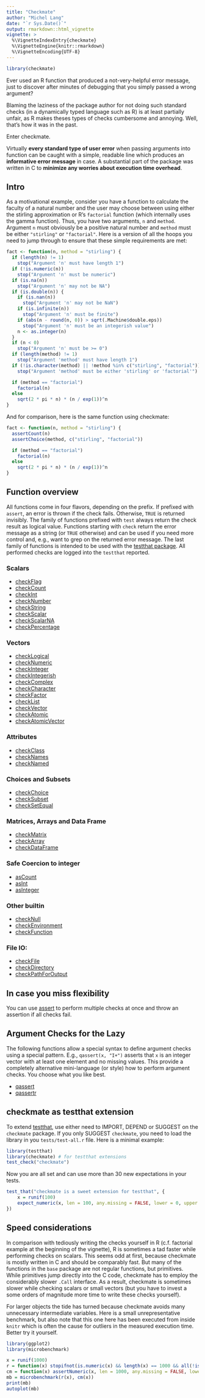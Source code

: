 ```yaml
---
title: "Checkmate"
author: "Michel Lang"
date: "`r Sys.Date()`"
output: rmarkdown::html_vignette
vignette: >
  %\VignetteIndexEntry{checkmate}
  %\VignetteEngine{knitr::rmarkdown}
  %\VignetteEncoding{UTF-8}
---
```

```r
library(checkmate)
```

Ever used an R function that produced a not-very-helpful error message, just to discover after minutes of debugging that you simply passed a wrong argument?

Blaming the laziness of the package author for not doing such standard checks (in a dynamically typed language such as R) is at least partially unfair, as R makes theses types of checks cumbersome and annoying. Well, that's how it was in the past.

Enter checkmate.

Virtually **every standard type of user error** when passing arguments into function can be caught with a simple, readable line which produces an **informative error message** in case.
A substantial part of the package was written in C to **minimize any worries about execution time overhead**.

## Intro
As a motivational example, consider you have a function to calculate the faculty of a natural number and the user may choose between using either the stirling approximation or R's `factorial` function (which internally uses the gamma function).
Thus, you have two arguments, `n` and `method`.
Argument `n` must obviously be a positive natural number and `method` must be either `"stirling"` or `"factorial"`.
Here is a version of all the hoops you need to jump through to ensure that these simple requirements are met:
```r
fact <- function(n, method = "stirling") {
  if (length(n) != 1)
    stop("Argument 'n' must have length 1")
  if (!is.numeric(n))
    stop("Argument 'n' must be numeric")
  if (is.na(n))
    stop("Argument 'n' may not be NA")
  if (is.double(n)) {
    if (is.nan(n))
      stop("Argument 'n' may not be NaN")
    if (is.infinite(n))
      stop("Argument 'n' must be finite")
    if (abs(n - round(n, 0)) > sqrt(.Machine$double.eps))
      stop("Argument 'n' must be an integerish value")
    n <- as.integer(n)
  }
  if (n < 0)
    stop("Argument 'n' must be >= 0")
  if (length(method) != 1)
    stop("Argument 'method' must have length 1")
  if (!is.character(method) || !method %in% c("stirling", "factorial"))
    stop("Argument 'method' must be either 'stirling' or 'factorial'")

  if (method == "factorial")
    factorial(n)
  else
    sqrt(2 * pi * n) * (n / exp(1))^n
}
```
And for comparison, here is the same function using checkmate:
```r
fact <- function(n, method = "stirling") {
  assertCount(n)
  assertChoice(method, c("stirling", "factorial"))

  if (method == "factorial")
    factorial(n)
  else
    sqrt(2 * pi * n) * (n / exp(1))^n
}
```

## Function overview
All functions come in four flavors, depending on the prefix.
If prefixed with `assert`, an error is thrown if the check fails. Otherwise, `TRUE` is returned invisibly.
The family of functions prefixed with `test` always return the check result as logical value.
Functions starting with `check` return the error message as a string (or `TRUE` otherwise) and can be used if you need more control and, e.g., want to grep on the returned error message.
The last family of functions is intended to be used with the [testthat package](http://cran.r-project.org/package=testthat).
All performed checks are logged into the `testthat` reported.

### Scalars

* [checkFlag](http://www.rdocumentation.org/packages/checkmate/functions/checkFlag)
* [checkCount](http://www.rdocumentation.org/packages/checkmate/functions/checkCount)
* [checkInt](http://www.rdocumentation.org/packages/checkmate/functions/checkInt)
* [checkNumber](http://www.rdocumentation.org/packages/checkmate/functions/checkNumber)
* [checkString](http://www.rdocumentation.org/packages/checkmate/functions/checkString)
* [checkScalar](http://www.rdocumentation.org/packages/checkmate/functions/checkScalar)
* [checkScalarNA](http://www.rdocumentation.org/packages/checkmate/functions/checkScalarNA)
* [checkPercentage](http://www.rdocumentation.org/packages/checkmate/functions/checkPercentage)


### Vectors

* [checkLogical](http://www.rdocumentation.org/packages/checkmate/functions/checkLogical)
* [checkNumeric](http://www.rdocumentation.org/packages/checkmate/functions/checkNumeric)
* [checkInteger](http://www.rdocumentation.org/packages/checkmate/functions/checkInteger)
* [checkIntegerish](http://www.rdocumentation.org/packages/checkmate/functions/checkIntegerish)
* [checkComplex](http://www.rdocumentation.org/packages/checkmate/functions/checkComplex)
* [checkCharacter](http://www.rdocumentation.org/packages/checkmate/functions/checkCharacter)
* [checkFactor](http://www.rdocumentation.org/packages/checkmate/functions/checkFactor)
* [checkList](http://www.rdocumentation.org/packages/checkmate/functions/checkList)
* [checkVector](http://www.rdocumentation.org/packages/checkmate/functions/checkVector)
* [checkAtomic](http://www.rdocumentation.org/packages/checkmate/functions/checkAtomic)
* [checkAtomicVector](http://www.rdocumentation.org/packages/checkmate/functions/checkAtomicVector)


### Attributes

* [checkClass](http://www.rdocumentation.org/packages/checkmate/functions/checkClass)
* [checkNames](http://www.rdocumentation.org/packages/checkmate/functions/checkNames)
* [checkNamed](http://www.rdocumentation.org/packages/checkmate/functions/checkNamed)


### Choices and Subsets

* [checkChoice](http://www.rdocumentation.org/packages/checkmate/functions/checkChoice)
* [checkSubset](http://www.rdocumentation.org/packages/checkmate/functions/checkSubset)
* [checkSetEqual](http://www.rdocumentation.org/packages/checkmate/functions/checkSetEqual)


### Matrices, Arrays and Data Frame

* [checkMatrix](http://www.rdocumentation.org/packages/checkmate/functions/checkMatrix)
* [checkArray](http://www.rdocumentation.org/packages/checkmate/functions/checkArray)
* [checkDataFrame](http://www.rdocumentation.org/packages/checkmate/functions/checkDataFrame)


### Safe Coercion to integer

* [asCount](http://www.rdocumentation.org/packages/checkmate/functions/asInteger)
* [asInt](http://www.rdocumentation.org/packages/checkmate/functions/asInteger)
* [asInteger](http://www.rdocumentation.org/packages/checkmate/functions/asInteger)


### Other builtin

* [checkNull](http://www.rdocumentation.org/packages/checkmate/functions/checkNull)
* [checkEnvironment](http://www.rdocumentation.org/packages/checkmate/functions/checkEnvironment)
* [checkFunction](http://www.rdocumentation.org/packages/checkmate/functions/checkFunction)


### File IO:

* [checkFile](http://www.rdocumentation.org/packages/checkmate/functions/checkFile)
* [checkDirectory](http://www.rdocumentation.org/packages/checkmate/functions/checkDirectory)
* [checkPathForOutput](http://www.rdocumentation.org/packages/checkmate/functions/checkPathForOutput)


## In case you miss flexibility

You can use [assert](http://www.rdocumentation.org/packages/checkmate/functions/assert) to perform multiple checks at once and throw an assertion if all checks fail.


## Argument Checks for the Lazy

The following functions allow a special syntax to define argument checks using a special pattern.
E.g., `qassert(x, "I+")` asserts that `x` is an integer vector with at least one element and no missing values.
This provide a completely alternative mini-language (or style) how to perform argument checks.
You choose what you like best.

* [qassert](http://www.rdocumentation.org/packages/checkmate/functions/qassert)
* [qassertr](http://www.rdocumentation.org/packages/checkmate/functions/qassert)

## checkmate as testthat extension
To extend [testthat](http://cran.r-project.org/package=testthat), use either need to IMPORT, DEPEND or SUGGEST on the `checkmate` package.
If you only SUGGEST `checkmate`, you need to load the library in you `tests/test-all.r` file.
Here is a minimal example:
```r
library(testthat)
library(checkmate) # for testthat extensions
test_check("checkmate")
```
Now you are all set and can use more than 30 new expectations in your tests.
```r
test_that("checkmate is a sweet extension for testthat", {
    x = runif(100)
    expect_numeric(x, len = 100, any.missing = FALSE, lower = 0, upper = 1)
})
```

## Speed considerations
In comparison with tediously writing the checks yourself in R (c.f. factorial example at the beginning of the vignette), R is sometimes a tad faster while performing checks on scalars.
This seems odd at first, because checkmate is mostly written in C and should be comparably fast.
But many of the functions in the `base` package are not regular functions, but primitives.
While primitives jump directly into the C code, checkmate has to employ the considerably slower `.Call` interface.
As a result, checkmate is sometimes slower while checking scalars or small vectors (but you have to invest a some orders of magnitude more time to write these checks yourself).

For larger objects the tide has turned because checkmate avoids many unnecessary intermediate variables.
Here is a small unrepresentative benchmark, but also note that this one here has been executed from inside `knitr` which is often the cause for outliers in the measured execution time. Better try it yourself.
```r
library(ggplot2)
library(microbenchmark)

x = runif(1000)
r = function(x) stopifnot(is.numeric(x) && length(x) == 1000 && all(!is.na(x) & x >= 0 & x <= 1))
cm = function(x) assertNumeric(x, len = 1000, any.missing = FALSE, lower = 0, upper = 1)
mb = microbenchmark(r(x), cm(x))
print(mb)
autoplot(mb)
```
